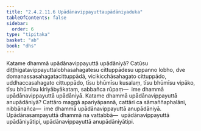```yaml
---
title: "2.4.2.11.6 Upādānavippayuttaupādāniyaduka"
tableOfContents: false
sidebar:
  order: 6
type: "tipitaka"
basket: "ab"
book: "dhs"
---
```



<DynamicBreadcrumb />

<Division number="1563" book="dhs" bookNo="29" page="291">

<Paragraph number="2274" book="dhs">
Katame dhammā upādānavippayuttā upādāniyā? Catūsu diṭṭhigatavippayuttalobhasahagatesu cittuppādesu uppanno lobho, dve domanassasahagatacittuppādā, vicikicchāsahagato cittuppādo, uddhaccasahagato cittuppādo, tīsu bhūmīsu kusalaṃ, tīsu bhūmīsu vipāko, tīsu bhūmīsu kiriyābyākataṃ, sabbañca rūpaṃ—  ime dhammā upādānavippayuttā upādāniyā.
</Paragraph>

</Division>
<Division number="1564" book="dhs" bookNo="29" page="291">

<Paragraph number="2275" book="dhs">
Katame dhammā upādānavippayuttā anupādāniyā? Cattāro maggā apariyāpannā, cattāri ca sāmaññaphalāni, nibbānañca—  ime dhammā upādānavippayuttā anupādāniyā. Upādānasampayuttā dhammā na vattabbā—  upādānavippayuttā upādāniyātipi, upādānavippayuttā anupādāniyātipi.
</Paragraph>
</Division>